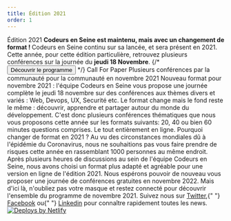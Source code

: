 ```yaml
---
title: Édition 2021
order: 1
---
```



<OGImage path="/images/ces/social.jpg" />
<Stack spacing="16">
  <Card variant="primary">
    <Flex align="center" justify="center" direction={{ base: 'column', lg: 'row'}}>
      <Box maxW="60ch">
        <Heading fontSize="2xl">
          Édition 2021
        </Heading>
        <Text>
          <strong>
            Codeurs en Seine est maintenu, mais avec un changement de format&nbsp;!
          </strong>
        </Text>
        <Text>
          Codeurs en Seine continu sur sa lancée, et sera présent en 2021.
        </Text>
        <Text>
          Cette année, pour cette édition particulière, retrouvez plusieurs
          conférences sur la journée du <strong>jeudi 18 Novembre</strong>.
        </Text>
      </Box>
      <Box
        ml={{ lg: 'auto' }}
        pt={{ base: 4, lg: 0 }}
        pl={{ lg: 4 }}
        maxW={{ lg: '16rem' }}
        w="full"
      >
        <ButtonGroup
          spacing={4}
          align="center"
          childProps={{ w: { base: 'full', xs: 'auto', lg: 'full'} }}
        >
          {/* <Button as={Link} to="programme" color="brand.600">
            Découvrir le programme
          </Button> */}
          <CallForPaperButton
            startDate="2021-06-01"
            endDate="2021-11-05"
            cfpId="vscnEPlRHldY7dKQOXGU"
            color="brand.600"
          >
            Call For Paper
          </CallForPaperButton>
        </ButtonGroup>
      </Box>
    </Flex>
  </Card>

  <Stack isInline spacing="8" align="flex-start" justify="center">  
    <Stack maxW="60ch" spacing={4}>
      <Heading as="h3" size="md">
        Plusieurs conférences par la communauté pour la communauté en novembre 2021
      </Heading>
      <Text>
        Nouveau format pour novembre 2021 : l'équipe Codeurs en Seine vous
        propose une journée complète le jeudi 18 novembre sur des conférences
        aux thèmes divers et variés : Web, Devops, UX, Securité etc.
      </Text>
      <Text>
        Le format change mais le fond reste le même : découvrir, apprendre et
        partager autour du monde du développement.
      </Text>
      <Text>
        C'est donc plusieurs conférences thématiques que nous vous proposons
        cette année sur les formats suivants: 20, 40 ou bien 60 minutes
        questions comprises. Le tout entièrement en ligne.
      </Text>
      <Heading as="h3" fontSize="xl" mt={8}>
        Pourquoi changer de format en 2021 ?
      </Heading>
      <Text>
        Au vu des circonstances mondiales dû à l'épidémie du Coronavirus, nous
        ne souhaitions pas vous faire prendre de risques cette année en
        rassemblant 1000 personnes au même endroit. Après plusieurs heures de
        discussions au sein de l'équipe Codeurs en Seine, nous avons choisi un
        format plus adapté et agréable pour une version en ligne de l'édition
        2021.
      </Text>
      <Text>
        Nous espérons pouvoir de nouveau vous proposer une journée de
        conférences gratuites en novembre 2022. Mais d'ici là, n'oubliez pas
        votre masque et restez connecté pour découvrir l'ensemble du programme
        de novembre 2021.
      </Text>
    </Stack>
  </Stack>

  <Stack spacing="4">
    <Newsletter />
    <Text textAlign="center">
      Suivez nous sur <A href="https://twitter.com/codeursenseine">Twitter</A>,{" "}
      <A href="http://facebook.com/codeursenseine">Facebook</A> ou{" "}
      <A href="https://fr.linkedin.com/company/codeurs-en-seine">Linkedin</A> pour
      connaître rapidement toutes les news.
    </Text>
  </Stack>

  <SponsorsList />

  <Flex align="center" justify="center" mt={8}>
    <a href="https://www.netlify.com">
      <img src="https://www.netlify.com/img/global/badges/netlify-light.svg" alt="Deploys by Netlify" />
    </a>
  </Flex>
</Stack>
